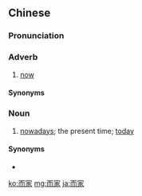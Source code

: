 ==Chinese==
{{zh-forms|alt=依家:ji1 gaa1}}

===Pronunciation===
{{zh-pron
|c=ji4 gaa1
|cat=adv
}}

===Adverb===
{{zh-adv}}

# {{lb|zh|Cantonese}} [[now]]
#: {{zh-x|我 同 佢 而家 冇 拍拖。|I'm not dating her '''now'''.|C-GZ}}

====Synonyms====
{{zh-dial|現在}}

===Noun===
{{zh-noun}}

# {{lb|zh|Cantonese}} [[nowadays]]; the present time; [[today]]

====Synonyms====
* {{zh-l|現在}}

[[ko:而家]]
[[mg:而家]]
[[ja:而家]]